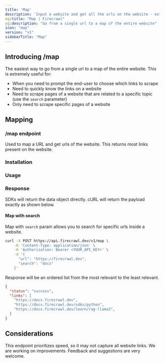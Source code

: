 ```yaml
---
title: 'Map'
description: 'Input a website and get all the urls on the website - extremely fast'
og:title: "Map | Firecrawl"
og:description: "Go from a single url to a map of the entire website"
icon: "map"
version: "v1"
sidebarTitle: "Map"
---
```



## Introducing /map

The easiest way to go from a single url to a map of the entire website. This is extremely useful for:
- When you need to prompt the end-user to choose which links to scrape
- Need to quickly know the links on a website
- Need to scrape pages of a website that are related to a specific topic (use the `search` parameter)
- Only need to scrape specific pages of a website




## Mapping

### /map endpoint

Used to map a URL and get urls of the website. This returns most links present on the website.


### Installation 

<CodeGroup>

<InstallationPython />
<InstallationJavaScript />
<InstallationGo />
<InstallationRust />

</CodeGroup>

### Usage

<CodeGroup>

<MapPython />
<MapJavaScript />
<MapGo />
<MapRust />
<MapCURL />

</CodeGroup>

### Response

SDKs will return the data object directly. cURL will return the payload exactly as shown below.

<MapResponse />

#### Map with search

Map with `search` param allows you to search for specific urls inside a website.

```bash cURL
curl -X POST https://api.firecrawl.dev/v1/map \
    -H 'Content-Type: application/json' \
    -H 'Authorization: Bearer <YOUR_API_KEY>' \
    -d '{
      "url": "https://firecrawl.dev",
      "search": "docs"
    }'
```

Response will be an ordered list from the most relevant to the least relevant.

```json
{
  "status": "success",
  "links": [
    "https://docs.firecrawl.dev",
    "https://docs.firecrawl.dev/sdks/python",
    "https://docs.firecrawl.dev/learn/rag-llama3",
  ]
}
```

## Considerations

This endpoint prioritizes speed, so it may not capture all website links. We are working on improvements. Feedback and suggestions are very welcome.

